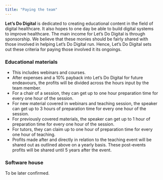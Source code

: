 ```yaml
---
title: "Paying the team"
---
```


**Let's Do Digital** is dedicated to creating educational content in the field of digital healthcare. It also hopes to one day be able to build digital systems to improve healthcare. The main income for Let's Do Digital is through sponsorship. We believe that these monies should be fairly shared with those involved in helping Let's Do Digital run. Hence, Let's Do Digital sets out these criteria for paying those involved it its ongoings.

### Educational materials

* This includes webinars and courses.
* After expenses and a 10% payback into Let's Do Digital for future endeavours, the profits will be divided across the hours input by the team member. 
* For a chair of a session, they can get up to one hour preparation time for every one hour of the session.
* For new material covered in webinars and teaching session, the speaker can get up to 3 hours of preparation time for every one hour of the session.
* For previously covered materials, the speaker can get up to 1 hour of preparation time for every one hour of the session.
* For tutors, they can claim up to one hour of preparation time for every one hour of teaching.
* Profits made after and directly in relation to the teaching event will be shared out as outlined above on a yearly basis. These post-events profits will be shared until 5 years after the event.

### Software house

To be later confirmed.